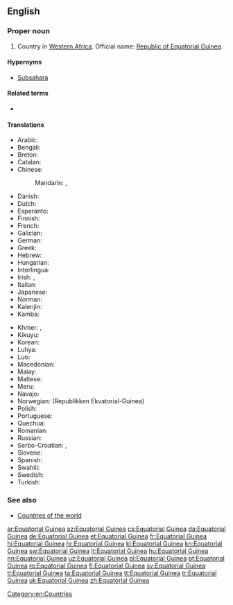 ==English==
{{wikipedia}}

===Proper noun===
{{en-proper noun|head=[[equatorial|Equatorial]] [[Guinea]]}}

# Country in [[Western Africa]]. Official name: [[Republic of Equatorial Guinea]].

====Hypernyms====
* [[Subsahara]]

====Related terms====
* {{l|en|Equatoguinean}}

====Translations====
{{trans-top|country in Western Africa}}
* Arabic: {{t|ar|غينيا الاستوائية|f|tr=ghinya al-istiwa'íyya}}
* Bengali: {{t|bn|বিষুবীয় গিনি}}
* Breton: {{t|br|Ginea ar C'heheder}}
* Catalan: {{t+|ca|Guinea Equatorial|f}}
* Chinese:
*: Mandarin: {{t|cmn|赤道幾內亞|sc=Hani}}, {{t+|cmn|赤道几内亚|tr=Chìdào Jīnèiyà|sc=Hani}}
* Danish: {{t|da|Ækvatorialguinea}}
* Dutch: {{t+|nl|Equatoriaal-Guinea}}
* Esperanto: {{t|eo|Ekvatora Gvineo}}
* Finnish: {{t+|fi|Päiväntasaajan Guinea}}
* French: {{t+|fr|Guinée équatoriale|f}}
* Galician: {{t+|gl|Guinea Ecuatorial|f}}
* German: {{t+|de|Äquatorialguinea|n}}
* Greek: {{t|el|Ισημερινή Γουινέα|f|tr=Isimeriní Gouinéa}}
* Hebrew: {{t|he|גינאת המשוונית|f|tr=gine'a ha-mashvanít}}
* Hungarian: {{t|hu|Egyenlítői Guinea}}
* Interlingua: {{t|ia|Guinea Equatorial}}
* Irish: {{t|ga|Guine Mheánchiorclach|f|alt=An Ghuine Mheánchiorclach}}, {{t|ga|Poblacht na Guine Meánchiorclaí|f}}
* Italian: {{t|it|Guinea Equatoriale}}
* Japanese: {{t|ja|赤道ギニア|tr=Sekidō Ginia}}
* Norman: {{t|nrf|Dginnée d'l'Êquateur|f}}
* Kalenjin: {{t|kln|Ginikweta}}
* Kamba: {{t|kam|Ginekweta}}
{{trans-mid}}
* Khmer: {{t|km|ហ្គីណេអេក្វាទ័រ|tr=gi nei e kva tour|sc=Khmr}}, {{t|km|ហ្គីណេខ្សែភូមធ្យៈ|tr=gi nei khseh phoo math thyeak|sc=Khmr}}
* Kikuyu: {{t|ki|Ginikweta}}
* Korean: {{t+|ko|적도 기니|tr=Jeokdo Gini|sc=Hang}}
* Luhya: {{t|luy|Ginikweta}}
* Luo: {{t|luo|Ginikweta}}
* Macedonian: {{t|mk|Екваторијална Гвинеја|f|tr=Ekvatorijálna Gvinéja}}
* Malay: {{t|ms|Guinea Khatulistiwa}}
* Maltese: {{t|mt|Gwinea Ekwatorjali}}
* Meru: {{t|mer|Ginekweta}}
* Navajo: {{t|nv|Gíní Nahasdzáán Ałníiʼgi Siʼánígíí}}
* Norwegian: {{t+|no|Ekvatorial-Guinea}} (Republikken Ekvatorial-Guinea)
* Polish: {{t+|pl|Gwinea Równikowa}}
* Portuguese: {{t+|pt|Guiné Equatorial|f}}
* Quechua: {{t|qu|Chawpipacha Khiniya}}
* Romanian: {{t|ro|Guineea Ecuatorială|f}}
* Russian: {{t|ru|Экваториальная Гвинея|f|tr=Ekvatoriál'naja Gvinéja}}
* Serbo-Croatian: {{t+|sh|Ekvatorska Gvineja|f}}, {{t|sh|Ekvatorijalna Gvineja|f}}
* Slovene: {{t|sl|Ekvatoriálna Gvinêja|f}}
* Spanish: {{t+|es|Guinea Ecuatorial|f}}
* Swahili: {{t+|sw|Ginekweta}}
* Swedish: {{t+|sv|Ekvatorialguinea}}
* Turkish: {{t+|tr|Ekvator Ginesi}}
{{trans-bottom}}

===See also===
* [[Appendix:Countries of the world|Countries of the world]]

[[Category:en:Countries]]

[[ar:Equatorial Guinea]]
[[az:Equatorial Guinea]]
[[cs:Equatorial Guinea]]
[[da:Equatorial Guinea]]
[[de:Equatorial Guinea]]
[[et:Equatorial Guinea]]
[[fr:Equatorial Guinea]]
[[hi:Equatorial Guinea]]
[[hr:Equatorial Guinea]]
[[kl:Equatorial Guinea]]
[[kn:Equatorial Guinea]]
[[sw:Equatorial Guinea]]
[[lt:Equatorial Guinea]]
[[hu:Equatorial Guinea]]
[[nn:Equatorial Guinea]]
[[uz:Equatorial Guinea]]
[[pl:Equatorial Guinea]]
[[pt:Equatorial Guinea]]
[[ro:Equatorial Guinea]]
[[fi:Equatorial Guinea]]
[[sv:Equatorial Guinea]]
[[tl:Equatorial Guinea]]
[[ta:Equatorial Guinea]]
[[tt:Equatorial Guinea]]
[[tr:Equatorial Guinea]]
[[uk:Equatorial Guinea]]
[[zh:Equatorial Guinea]]